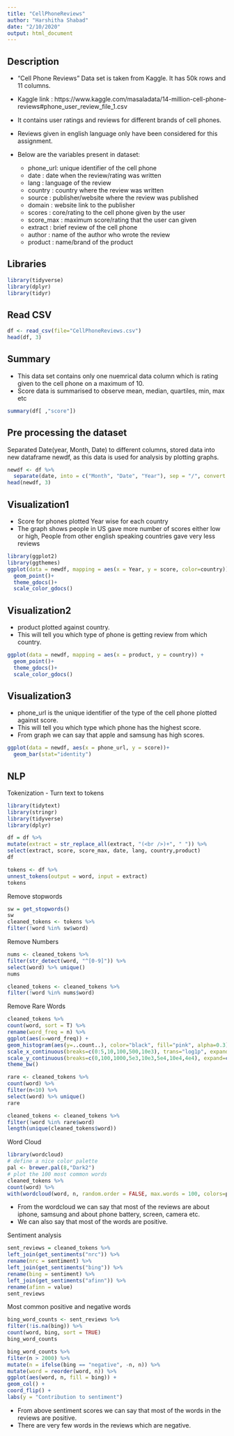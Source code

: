 ---
title: "CellPhoneReviews"
author: "Harshitha Shabad"
date: "2/10/2020"
output: html_document
---

## Description

- "Cell Phone Reviews" Data set is taken from Kaggle. It has 50k rows and 11 columns.

- Kaggle link : https://www.kaggle.com/masaladata/14-million-cell-phone-reviews#phone_user_review_file_1.csv

- It contains user ratings and reviews for different brands of cell phones.

- Reviews given in english language only have been considered for this assignment.

- Below are the variables present in dataset:

  - phone_url: unique identifier of the cell phone
  - date : date when the review/rating was written
  - lang : language of the review
  - country : country where the review was written
  - source : publisher/website where the review was published
  - domain : website link to the publisher
  - scores : core/rating to the cell phone given by the user
  - score_max : maximum score/rating that the user can given
  - extract : brief review of the cell phone
  - author : name of the author who wrote the review
  - product : name/brand of the product

## Libraries
```{r message=FALSE, warning=FALSE}
library(tidyverse)
library(dplyr)
library(tidyr)
```

## Read CSV
```{r message=FALSE, warning=FALSE}
df <- read_csv(file="CellPhoneReviews.csv")
head(df, 3)
```

## Summary

- This data set contains only one nuemrical data column which is rating given to the cell phone on a maximum of 10.
- Score data is summarised to observe mean, median, quartiles, min, max etc

```{r message=FALSE, warning=FALSE}
summary(df[ ,"score"])
```


## Pre processing the dataset

Separated Date(year, Month, Date) to different columns,
stored data into new dataframe newdf, as this data is used for analysis by plotting graphs.


```{r message=FALSE, warning=FALSE}
newdf <- df %>%
  separate(date, into = c("Month", "Date", "Year"), sep = "/", convert = TRUE)
head(newdf, 3)

```
## Visualization1

- Score for phones plotted Year wise for each country
- The graph shows people in US gave more number of scores either low or high, People from other english speaking countries gave very less reviews

``` {r message=FALSE, warning=FALSE}
library(ggplot2)
library(ggthemes)
ggplot(data = newdf, mapping = aes(x = Year, y = score, color=country)) +
  geom_point()+
  theme_gdocs()+
  scale_color_gdocs()
```

## Visualization2

- product plotted against country.
- This will tell you which type of phone is getting review from which country.

``` {r message=FALSE, warning=FALSE}
ggplot(data = newdf, mapping = aes(x = product, y = country)) +
  geom_point()+
  theme_gdocs()+
  scale_color_gdocs()
```

## Visualization3

- phone_url is the unique identifier of the type of the cell phone plotted against score.
- This will tell you which type which phone has the highest score.
- From graph we can say that apple and samsung has high scores.

``` {r message=FALSE, warning=FALSE}
ggplot(data = newdf, aes(x = phone_url, y = score))+
  geom_bar(stat="identity")
```

## NLP

Tokenization
- Turn text to tokens

``` {r message=FALSE, warning=FALSE}
library(tidytext)
library(stringr)
library(tidyverse)
library(dplyr)

df = df %>%
mutate(extract = str_replace_all(extract, "(<br />)+", " ")) %>%
select(extract, score, score_max, date, lang, country,product)
df

tokens <- df %>%
unnest_tokens(output = word, input = extract)
tokens
```


Remove stopwords

``` {r message=FALSE, warning=FALSE}
sw = get_stopwords()
sw
cleaned_tokens <- tokens %>%
filter(!word %in% sw$word)
```

Remove Numbers

``` {r message=FALSE, warning=FALSE}
nums <- cleaned_tokens %>%
filter(str_detect(word, "^[0-9]")) %>%
select(word) %>% unique()
nums

cleaned_tokens <- cleaned_tokens %>%
filter(!word %in% nums$word)
```


Remove Rare Words

``` {r message=FALSE, warning=FALSE}
cleaned_tokens %>%
count(word, sort = T) %>%
rename(word_freq = n) %>%
ggplot(aes(x=word_freq)) +
geom_histogram(aes(y=..count..), color="black", fill="pink", alpha=0.3) +
scale_x_continuous(breaks=c(0:5,10,100,500,10e3), trans="log1p", expand=c(0,0)) +
scale_y_continuous(breaks=c(0,100,1000,5e3,10e3,5e4,10e4,4e4), expand=c(0,0)) +
theme_bw()
```

``` {r message=FALSE, warning=FALSE}

rare <- cleaned_tokens %>%
count(word) %>%
filter(n<10) %>%
select(word) %>% unique()
rare
```

``` {r message=FALSE, warning=FALSE}
cleaned_tokens <- cleaned_tokens %>%
filter(!word %in% rare$word)
length(unique(cleaned_tokens$word))
```

Word Cloud

``` {r message=FALSE, warning=FALSE}
library(wordcloud)
# define a nice color palette
pal <- brewer.pal(8,"Dark2")
# plot the 100 most common words
cleaned_tokens %>%
count(word) %>%
with(wordcloud(word, n, random.order = FALSE, max.words = 100, colors=pal))
```

- From the wordcloud we can say that most of the reviews are about iphone, samsung and about phone battery, screen, camera etc.
- We can also say that most of the words are positive.


Sentiment analysis

``` {r message=FALSE, warning=FALSE}
sent_reviews = cleaned_tokens %>%
left_join(get_sentiments("nrc")) %>%
rename(nrc = sentiment) %>%
left_join(get_sentiments("bing")) %>%
rename(bing = sentiment) %>%
left_join(get_sentiments("afinn")) %>%
rename(afinn = value)
sent_reviews
```

Most common positive and negative words

``` {r message=FALSE, warning=FALSE}
bing_word_counts <- sent_reviews %>%
filter(!is.na(bing)) %>%
count(word, bing, sort = TRUE)
bing_word_counts
```

``` {r message=FALSE, warning=FALSE}
bing_word_counts %>%
filter(n > 2000) %>%
mutate(n = ifelse(bing == "negative", -n, n)) %>%
mutate(word = reorder(word, n)) %>%
ggplot(aes(word, n, fill = bing)) +
geom_col() +
coord_flip() +
labs(y = "Contribution to sentiment")
```

- From above sentiment scores we can say that most of the words in the reviews are positive.
- There are very few words in the reviews which are negative.

